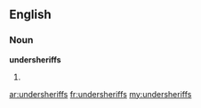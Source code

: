 ==English==

===Noun===
'''undersheriffs'''

# {{plural of|[[undersheriff]]}}

[[ar:undersheriffs]]
[[fr:undersheriffs]]
[[my:undersheriffs]]